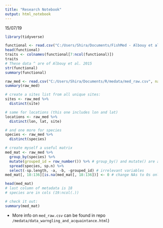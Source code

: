 ```yaml
---
title: "Research Notebook"
output: html_notebook
---
```


15/07/19
```r
library(tidyverse)

functional <- read.csv("C:/Users/Shira/Documents/FishMed - Albouy et al 2015 Ecological Archives E096-203/Functional_data/Functional_data.csv", header = TRUE, sep = ";")
head(functional)
traits <- colnames(functional[7:ncol(functional)])
traits
# These data ^ are of Albouy et al. 2015
str(functional)
summary(functional)

raw_med <- read.csv("C:/Users/Shira/Documents/R/medata/med_raw.csv", na.strings = c("", "NA"))
summary(raw_med)

# create a sites list from all unique sites:
sites <- raw_med %>%
  distinct(site)

# same for locations (this one includes lon and lat)
locations <- raw_med %>%
  distinct(lon, lat, site)

# and one more for species
species <- raw_med %>% 
  distinct(species)

# create myself a useful matrix
med_mat <- raw_med %>% 
  group_by(species) %>% 
  mutate(grouped_id = row_number()) %>% # group_by() and mutate() are a workaround an error
  spread(species, sp.n) %>% 
  select(-sp.length, -a, -b, -grouped_id) # irrelevant variables
med_mat[, 18:136][is.na(med_mat[, 18:136])] <- 0 # change NAs to 0s only for species

head(med_mat)
# last column of metadata is 18
# species are in cols (19:ncol(.))

# check it out:
summary(med_mat)

```

* More info on `med_raw.csv` can be found in repo `/medata/data_warngling_and_acquaintance.html`)

